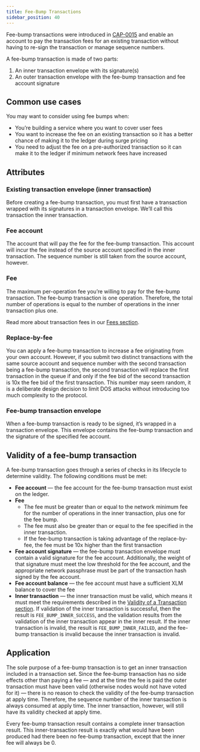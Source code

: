 ```yaml
---
title: Fee-Bump Transactions
sidebar_position: 40
---
```


Fee-bump transactions were introduced in [CAP-0015](https://github.com/stellar/stellar-protocol/blob/master/core/cap-0015.md) and enable an account to pay the transaction fees for an existing transaction without having to re-sign the transaction or manage sequence numbers.

A fee-bump transaction is made of two parts:

1. An inner transaction envelope with its signature(s)
2. An outer transaction envelope with the fee-bump transaction and fee account signature

## Common use cases

You may want to consider using fee bumps when:

- You’re building a service where you want to cover user fees
- You want to increase the fee on an existing transaction so it has a better chance of making it to the ledger during surge pricing
- You need to adjust the fee on a pre-authorized transaction so it can make it to the ledger if minimum network fees have increased

## Attributes

### Existing transaction envelope (inner transaction)

Before creating a fee-bump transaction, you must first have a transaction wrapped with its signatures in a transaction envelope. We’ll call this transaction the inner transaction.

### Fee account

The account that will pay the fee for the fee-bump transaction. This account will incur the fee instead of the source account specified in the inner transaction. The sequence number is still taken from the source account, however.

### Fee

The maximum per-operation fee you’re willing to pay for the fee-bump transaction. The fee-bump transaction is one operation. Therefore, the total number of operations is equal to the number of operations in the inner transaction plus one.

Read more about transaction fees in our [Fees section](../fundamentals/fees-resource-limits-metering.mdx).

### Replace-by-fee

You can apply a fee-bump transaction to increase a fee originating from your own account. However, if you submit two distinct transactions with the same source account and sequence number with the second transaction being a fee-bump transaction, the second transaction will replace the first transaction in the queue if and only if the fee bid of the second transaction is 10x the fee bid of the first transaction. This number may seem random, it is a deliberate design decision to limit DOS attacks without introducing too much complexity to the protocol.

### Fee-bump transaction envelope

When a fee-bump transaction is ready to be signed, it’s wrapped in a transaction envelope. This envelope contains the fee-bump transaction and the signature of the specified fee account.

## Validity of a fee-bump transaction

A fee-bump transaction goes through a series of checks in its lifecycle to determine validity. The following conditions must be met:

- **Fee account** — the fee account for the fee-bump transaction must exist on the ledger.
- **Fee**
  - The fee must be greater than or equal to the network minimum fee for the number of operations in the inner transaction, plus one for the fee bump.
  - The fee must also be greater than or equal to the fee specified in the inner transaction.
  - If the fee-bump transaction is taking advantage of the replace-by-fee, the fee must be 10x higher than the first transaction
- **Fee account signature** — the fee-bump transaction envelope must contain a valid signature for the fee account. Additionally, the weight of that signature must meet the low threshold for the fee account, and the appropriate network passphrase must be part of the transaction hash signed by the fee account.
- **Fee account balance** — the fee account must have a sufficient XLM balance to cover the fee
- **Inner transaction** — the inner transaction must be valid, which means it must meet the requirements described in the [Validity of a Transaction section](../fundamentals/stellar-data-structures/operations-and-transactions.mdx#transaction-and-operation-validity). If validation of the inner transaction is successful, then the result is `FEE_BUMP_INNER_SUCCESS`, and the validation results from the validation of the inner transaction appear in the inner result. If the inner transaction is invalid, the result is `FEE_BUMP_INNER_FAILED`, and the fee-bump transaction is invalid because the inner transaction is invalid.

## Application

The sole purpose of a fee-bump transaction is to get an inner transaction included in a transaction set. Since the fee-bump transaction has no side effects other than paying a fee — and at the time the fee is paid the outer transaction must have been valid (otherwise nodes would not have voted for it) — there is no reason to check the validity of the fee-bump transaction at apply time. Therefore, the sequence number of the inner transaction is always consumed at apply time. The inner transaction, however, will still have its validity checked at apply time.

Every fee-bump transaction result contains a complete inner transaction result. This inner-transaction result is exactly what would have been produced had there been no fee-bump transaction, except that the inner fee will always be 0.
